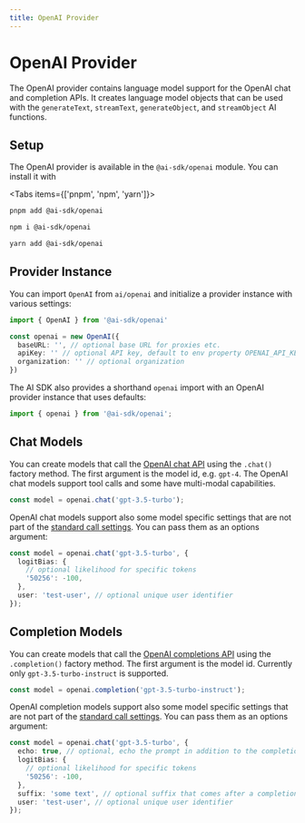 ```yaml
---
title: OpenAI Provider
---
```



# OpenAI Provider

The OpenAI provider contains language model support for the OpenAI chat and completion APIs.
It creates language model objects that can be used with the `generateText`, `streamText`, `generateObject`, and `streamObject` AI functions.

## Setup

The OpenAI provider is available in the `@ai-sdk/openai` module. You can install it with

<Tabs items={['pnpm', 'npm', 'yarn']}>
  <Tab>

```bash
pnpm add @ai-sdk/openai
```

   </Tab>
  <Tab>
  
```bash 
npm i @ai-sdk/openai
```
  
  </Tab>
  <Tab>
  
```bash 
yarn add @ai-sdk/openai 
```
  
  </Tab>
</Tabs>

## Provider Instance

You can import `OpenAI` from `ai/openai` and initialize a provider instance with various settings:

```ts
import { OpenAI } from '@ai-sdk/openai'

const openai = new OpenAI({
  baseURL: '', // optional base URL for proxies etc.
  apiKey: '' // optional API key, default to env property OPENAI_API_KEY
  organization: '' // optional organization
})
```

The AI SDK also provides a shorthand `openai` import with an OpenAI provider instance that uses defaults:

```ts
import { openai } from '@ai-sdk/openai';
```

## Chat Models

You can create models that call the [OpenAI chat API](https://platform.openai.com/docs/api-reference/chat) using the `.chat()` factory method.
The first argument is the model id, e.g. `gpt-4`.
The OpenAI chat models support tool calls and some have multi-modal capabilities.

```ts
const model = openai.chat('gpt-3.5-turbo');
```

OpenAI chat models support also some model specific settings that are not part of the [standard call settings](/docs/ai-core/settings).
You can pass them as an options argument:

```ts
const model = openai.chat('gpt-3.5-turbo', {
  logitBias: {
    // optional likelihood for specific tokens
    '50256': -100,
  },
  user: 'test-user', // optional unique user identifier
});
```

## Completion Models

You can create models that call the [OpenAI completions API](https://platform.openai.com/docs/api-reference/completions) using the `.completion()` factory method.
The first argument is the model id.
Currently only `gpt-3.5-turbo-instruct` is supported.

```ts
const model = openai.completion('gpt-3.5-turbo-instruct');
```

OpenAI completion models support also some model specific settings that are not part of the [standard call settings](/docs/ai-core/settings).
You can pass them as an options argument:

```ts
const model = openai.chat('gpt-3.5-turbo', {
  echo: true, // optional, echo the prompt in addition to the completion
  logitBias: {
    // optional likelihood for specific tokens
    '50256': -100,
  },
  suffix: 'some text', // optional suffix that comes after a completion of inserted text
  user: 'test-user', // optional unique user identifier
});
```
